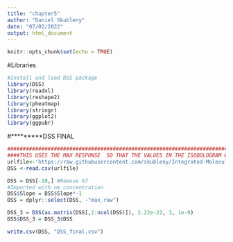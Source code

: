 ```yaml
---
title: "chapter5"
author: "Daniel Skubleny"
date: "07/02/2022"
output: html_document
---
```


```r
knitr::opts_chunk$set(echo = TRUE)
```
#Libraries
```r
#Install and load DSS package
library(DSS)
library(readxl)
library(reshape2)
library(pheatmap)
library(stringr)
library(ggplot2)
library(ggpubr)
```
#*********DSS FINAL
```r
##################################################################################################################################
####THIS USES THE MAX RESPONSE  SO THAT THE VALUES IN THE ISOBOLOGRAM WILL BE CONSISTENT. 
urlfile<-'https://raw.githubusercontent.com/skubleny/Integrated-Molecular-Classification-GC/main/Data/dose_response.csv'
DSS <-read.csv(urlfile)

DSS = DSS[-10,] #Remove 67
#Imported with nm concentration
DSS$Slope = DSS$Slope*-1 
DSS = dplyr::select(DSS, -"max_raw")

DSS_3 = DSS(as.matrix(DSS[,2:ncol(DSS)]), 2.22e-22, 3, 1e-9)
DSS$DSS_3 = DSS_3$DSS

write.csv(DSS, "DSS_final.csv")
```

